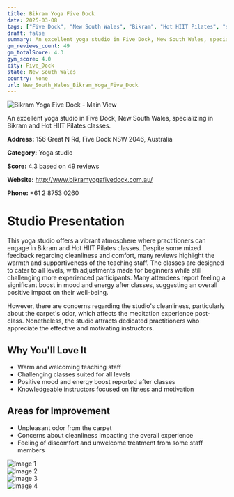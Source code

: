 ```yaml
---
title: Bikram Yoga Five Dock
date: 2025-03-08
tags: ["Five Dock", "New South Wales", "Bikram", "Hot HIIT Pilates", "supportive atmosphere", "intense classes", "Five Dock"]  
draft: false
summary: An excellent yoga studio in Five Dock, New South Wales, specializing in Bikram and Hot HIIT Pilates classes.
gm_reviews_count: 49
gm_totalScore: 4.3
gym_score: 4.0
city: Five_Dock
state: New South Wales
country: None
url: New_South_Wales_Bikram_Yoga_Five_Dock
---
```


<div className="aspect-[16/9] relative my-8">
  <img 
    src="https://lh5.googleusercontent.com/p/AF1QipMDrW10lZiBx-zK9IBbEnGteXf9Mbs_XV4Yw2QR=w1920-h1080-k-no"
    alt="Bikram Yoga Five Dock - Main View"
    className="object-cover absolute inset-0 w-full h-full rounded-lg"
  />
</div>

An excellent yoga studio in Five Dock, New South Wales, specializing in Bikram and Hot HIIT Pilates classes.

**Address:** 156 Great N Rd, Five Dock NSW 2046, Australia

**Category:** Yoga studio

**Score:** 4.3 based on 49 reviews

**Website:** http://www.bikramyogafivedock.com.au/

**Phone:** +61 2 8753 0260

# Studio Presentation

This yoga studio offers a vibrant atmosphere where practitioners can engage in Bikram and Hot HIIT Pilates classes. Despite some mixed feedback regarding cleanliness and comfort, many reviews highlight the warmth and supportiveness of the teaching staff. The classes are designed to cater to all levels, with adjustments made for beginners while still challenging more experienced participants. Many attendees report feeling a significant boost in mood and energy after classes, suggesting an overall positive impact on their well-being.

However, there are concerns regarding the studio's cleanliness, particularly about the carpet's odor, which affects the meditation experience post-class. Nonetheless, the studio attracts dedicated practitioners who appreciate the effective and motivating instructors.

## Why You'll Love It

- Warm and welcoming teaching staff
- Challenging classes suited for all levels
- Positive mood and energy boost reported after classes
- Knowledgeable instructors focused on fitness and motivation

## Areas for Improvement

- Unpleasant odor from the carpet
- Concerns about cleanliness impacting the overall experience
- Feeling of discomfort and unwelcome treatment from some staff members

<div className="grid grid-cols-1 xl:grid-cols-2 gap-4 my-8">
<div className="aspect-[4/3] relative"><img src="https://lh3.googleusercontent.com/gps-cs-s/AB5caB_f4OFDReJOvgttMKKnd_c-S3xMHMaEZs46F3gsWQ5DXsNYm7jnrH8J8DOsikljamb6OZX-IuBoOFS2jrWwZb8DBA3Uo0BZTMSjymU0zI_6Q57xoDoHP9DFxGqkJwG_7Puiia6Q=w1920-h1080-k-no" alt="Image 1" className="object-cover absolute inset-0 w-full h-full rounded-lg" /></div>
<div className="aspect-[4/3] relative"><img src="https://lh5.googleusercontent.com/p/AF1QipNFgm8UmieVGdutWEiT1CLts5QzPENzZINVLbM3=w1920-h1080-k-no" alt="Image 2" className="object-cover absolute inset-0 w-full h-full rounded-lg" /></div>
<div className="aspect-[4/3] relative"><img src="https://lh3.googleusercontent.com/gps-cs-s/AB5caB_xH-Bs1wwx-NBGiIo7KfFJ__uuN_LYnhG94s2zvESMMllhZd5jpz6A8b82GHyqzs2UagBPB1iI1mh5tqykDUkbcv6kbiJmX8T0kns_Oe71vvSOfnn1WDI77cUQtH_xtrmc20Dfsw=w1920-h1080-k-no" alt="Image 3" className="object-cover absolute inset-0 w-full h-full rounded-lg" /></div>
<div className="aspect-[4/3] relative"><img src="https://lh3.googleusercontent.com/gps-cs-s/AB5caB-nET0IlVEwG8TTlDr04wEPz2ShuBS0Y5QTlgZ7F6TnSS1Qvpi0q5m684gAGb-J2w8RQ4UaG0aA6ItFUTM58COfVCM2m_w1S4fUUir9CcNdJihZ15ezM6Ih2i2oDr6FTyjCTuS9=w1920-h1080-k-no" alt="Image 4" className="object-cover absolute inset-0 w-full h-full rounded-lg" /></div>
</div>